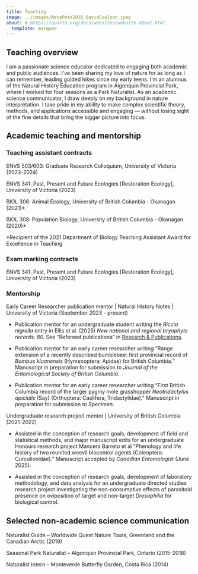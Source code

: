```yaml
---
title: Teaching
image: ../images/NatePete2016_DavidCoulson.jpeg
about: # https://quarto.org/docs/websites/website-about.html
  template: marquee
---
```


## Teaching overview

I am a passionate science educator dedicated to engaging both academic and public audiences. I’ve been sharing my love of nature for as long as I can remember, leading guided hikes since my early teens. I’m an alumnus of the Natural History Education program in Algonquin Provincial Park, where I worked for four seasons as a Park Naturalist. As an academic science communicator, I draw deeply on my background in nature interpretation. I take pride in my ability to make complex scientific theory, methods, and applications accessible and engaging — without losing sight of the fine details that bring the bigger picture into focus.

## Academic teaching and mentorship

### Teaching assistant contracts

ENVS 503/603: Graduate Research Colloquium, University of Victoria (2023-2024)

ENVS 341: Past, Present and Future Ecologies [Restoration Ecology], University of Victoria (2023) 

BIOL 306: Animal Ecology, University of British Columbia - Okanagan (2021)*

BIOL 308: Population Biology, University of British Columbia - Okanagan (2020)*

*Recipient of the 2021 Department of Biology Teaching Assistant Award for Excellence in Teaching

### Exam marking contracts

ENVS 341: Past, Present and Future Ecologies [Restoration Ecology], University of Victoria (2023) 

### Mentorship

Early Career Researcher publication mentor \| Natural History Notes \| University of Victoria (September 2023 - present)

- Publication mentor for an undergraduate student writing the *Riccia nigrella* entry in Ellis et al. (2025) *New national and regional bryophyte records, 80.* See "Refereed publications" in [Research & Publications](https://earley-birder.github.io/research/).

- Publication mentor for an early career researcher writing "Range extension of a recently described bumblebee: first provincial record of *Bombus kluanensis* (Hymenoptera: Apidae) for British Columbia." Manuscript in preparation for submission to *Journal of the Entomological Society of British Columbia*.

- Publication mentor for an early career researcher writing "First British Columbia record of the larger pygmy mole grasshopper *Neotridactylus apicialis* (Say) (Orthoptera: Caelifera, Tridactylidae)." Manuscript in preparation for submission to *Specimen*.

Undergraduate research project mentor \| University of British Columbia (2021-2022)

- Assisted in the conception of research goals, development of field and statistical methods, and major manuscript edits for an undergraduate Honours research project Mancera Barreto et al "Phenology and life history of two reunited weevil biocontrol agents (Coleoptera: Curculionidae)." Manuscript accepted by *Canadian Entomologist* (June 2025).

- Assisted in the conception of research goals, development of laboratory methodology, and data analysis for an undergraduate directed studies research project investigating the non-consumptive effects of parasitoid presence on oviposition of target and non-target *Drosophilia* for biological control.

## Selected non-academic science communication

Naturalist Guide – Worldwide Quest Nature Tours, Greenland and the Canadian Arctic (2019)

Seasonal Park Naturalist – Algonquin Provincial Park, Ontario (2015-2018)

Naturalist Intern – Monteverde Butterfly Garden, Costa Rica (2014)
